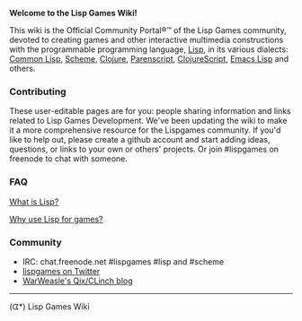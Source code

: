'''Welcome to the Lisp Games Wiki!'''

This wiki is the Official Community Portal®™ of the Lisp Games community, devoted to creating games and other interactive multimedia constructions with the programmable programming language, [https://en.wikipedia.org/wiki/Lisp_(programming_language) Lisp], in its various dialects: [https://en.wikipedia.org/wiki/Common_Lisp Common Lisp], [https://en.wikipedia.org/wiki/Scheme_(programming_language) Scheme], [https://en.wikipedia.org/wiki/Clojure Clojure], [https://github.com/vsedach/Parenscript Parenscript], [https://clojurescript.org ClojureScript], [https://en.wikipedia.org/wiki/Emacs_Lisp Emacs Lisp] and others. 


=== Contributing ===
These user-editable pages are for you: people sharing information and links related to Lisp Games Development.
We've been updating the wiki to make it a more comprehensive resource for the Lispgames community. If you'd like to help out, please create a github account and start adding ideas, questions, or links to your own or others' projects. Or join #lispgames on freenode to chat with someone.


=== FAQ ===
[[What is Lisp?]]

[[Why use Lisp for games?]]

=== Community ===
* IRC: chat.freenode.net #lispgames #lisp and #scheme
* [http://twitter.com/lispgames lispgames on Twitter]
* [http://lisp-qix.blogspot.com WarWeasle's Qix/CLinch blog]


----

(ᗧ*) Lisp Games Wiki
